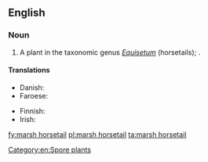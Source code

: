 ==English==

===Noun===
{{en-noun}}

# A plant in the taxonomic genus ''[[Equisetum]]'' (horsetails); {{taxlink|Equisetum palustre|species|noshow=1|ver=170320}}.

====Translations====
{{trans-top|plant}}
* Danish: {{t|da|kær padderok|c}}
* Faroese: {{t|fo|gulbeit bjølluvísa|f}}
{{trans-mid}}
* Finnish: {{t+|fi|suokorte}}
* Irish: {{t|ga|scuab eich chorraigh|f}}
{{trans-bottom}}

[[Category:en:Spore plants]]

[[fy:marsh horsetail]]
[[pl:marsh horsetail]]
[[ta:marsh horsetail]]